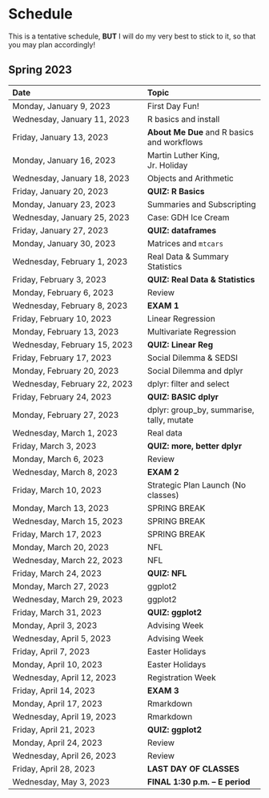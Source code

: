 # Schedule

This is a tentative schedule, **BUT** I will do my very best to stick to it, so that you may plan accordingly!

## Spring 2023  {-}				
				
Date | Topic | 				
|:-------|:------				
| 	Monday, January 9, 2023	| 	First Day Fun!	| 
| 	Wednesday, January 11, 2023	| 	R basics and install	| 
| 	Friday, January 13, 2023	| 	**About Me Due** and R basics and workflows	| 
| 	Monday, January 16, 2023	| 	Martin Luther King, Jr. Holiday	| 
| 	Wednesday, January 18, 2023	| 	Objects and Arithmetic	| 
| 	Friday, January 20, 2023	| 	**QUIZ: R Basics** 	| 
| 	Monday, January 23, 2023	| 	Summaries and Subscripting	| 
| 	Wednesday, January 25, 2023	| 	Case: GDH Ice Cream	| 
| 	Friday, January 27, 2023	| 	**QUIZ: dataframes**	| 
| 	Monday, January 30, 2023	| 	Matrices and `mtcars`	|
| 	Wednesday, February 1, 2023	| 	Real Data & Summary Statistics	| 
| 	Friday, February 3, 2023	| 	**QUIZ: Real Data & Statistics**	| 
| 	Monday, February 6, 2023	| 	Review	| 
| 	Wednesday, February 8, 2023	| 	**EXAM 1**	| 
| 	Friday, February 10, 2023	| 	Linear Regression	| 
| 	Monday, February 13, 2023	| 	Multivariate Regression	| 
| 	Wednesday, February 15, 2023	| 	**QUIZ: Linear Reg**	| 
| 	Friday, February 17, 2023	| Social Dilemma & SEDSI		| 
| 	Monday, February 20, 2023	| 	Social Dilemma and dplyr	| 
| 	Wednesday, February 22, 2023	| 	dplyr: filter and select	| 
| 	Friday, February 24, 2023	| 	**QUIZ: BASIC dplyr**	| 
| 	Monday, February 27, 2023	|	dplyr: group_by, summarise, tally, mutate	| 
| 	Wednesday, March 1, 2023	| Real data	 	| 
| 	Friday, March 3, 2023	| **QUIZ: more, better dplyr**	 	| 
| 	Monday, March 6, 2023	| 	Review	| 
| 	Wednesday, March 8, 2023	| 	**EXAM 2**	| 
| 	Friday, March 10, 2023	| 	Strategic Plan Launch (No classes)	| 
|	Monday, March 13, 2023	| 	SPRING BREAK	| 
| 	Wednesday, March 15, 2023	| 	SPRING BREAK	| 
|	Friday, March 17, 2023	| 	SPRING BREAK	| 
|	Monday, March 20, 2023	| 	NFL	| 
|	Wednesday, March 22, 2023	| 	NFL	| 
|	Friday, March 24, 2023	| 	**QUIZ: NFL**	| 
|	Monday, March 27, 2023	| 	ggplot2	| 
|	Wednesday, March 29, 2023	| 	ggplot2	| 
|	Friday, March 31, 2023	| 	**QUIZ: ggplot2**	| 
|	Monday, April 3, 2023	| 	Advising Week	| 
|	Wednesday, April 5, 2023	| 	Advising Week	| 
|	Friday, April 7, 2023	| 	Easter Holidays	| 
|	Monday, April 10, 2023	| 	Easter Holidays	| 
|	Wednesday, April 12, 2023	| 	Registration Week	| 
|	Friday, April 14, 2023	| **EXAM 3**		| 
|	Monday, April 17, 2023	| 	Rmarkdown	| 
|	Wednesday, April 19, 2023	| 	Rmarkdown	| 
|	Friday, April 21, 2023	| 	**QUIZ: ggplot2**	| 
|	Monday, April 24, 2023	| 	Review	| 
|	Wednesday, April 26, 2023	| 	Review	| 
|	Friday, April 28, 2023	| 	**LAST DAY OF CLASSES**	| 
|	Wednesday, May 3, 2023	| 	**FINAL 1:30 p.m. – E period **	| 

